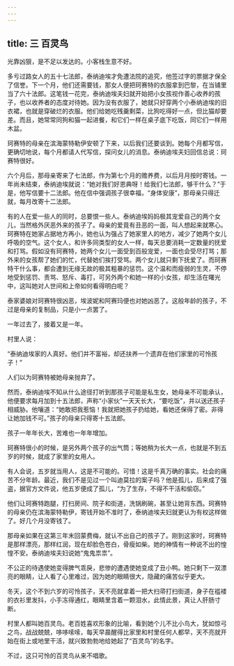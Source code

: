 ```yaml
---
---
---
```

title: 三 百灵鸟
---




光靠凶狠，是不足以发达的。小客栈生意不好。

多亏过路女人的五十七法郎，泰纳迪埃才免遭法院的追究，他签过字的票据才保全了信誉。下一个月，他们还需要钱，那女人便把珂赛特的衣服拿到巴黎，在当铺里当了六十法郎。这笔钱一花完，泰纳迪埃夫妇就开始把小女孩视作善心收养的孩子，也以收养者的态度对待她。因为没有衣服了，她就只好穿两个小泰纳迪埃的旧衣裙，也就是穿破烂的衣服。他们给她吃残羹剩菜，比狗吃得好一点，但比猫却要差。而且，她常常同狗和猫一起进餐，和它们一样在桌子底下吃饭，同它们一样用木盆。

珂赛特的母亲在滨海蒙特勒伊安顿了下来，以后我们还要谈到。她每个月都写信，更确切地说，每个月都请人代写信，探问女儿的消息。泰纳迪埃夫妇回信总说：珂赛特很好。

六个月后，那母亲寄来了七法郎，作为第七个月的赡养费，以后月月按时寄钱。一年尚未结束，泰纳迪埃就说：“她对我们好恩典呀！给我们七法郎，够干什么？”于是，他写信要十二法郎。他在信中强调孩子很幸福，“身体安康”，那母亲只得迁就，每月改寄十二法郎。

有的人在爱一些人的同时，总要恨一些人。泰纳迪埃妈妈极其宠爱自己的两个女儿，当然格外厌恶外来的孩子了。母亲的爱竟有丑恶的一面，叫人想起来就寒心。珂赛特在她家占据地方再小，她也认为强占了她家里人的地方，减少了她两个女儿呼吸的空气。这个女人，和许多同类型的女人一样，每天总要消耗一定数量的抚爱和打骂。假如没有珂赛特，她两个女儿一面受到百般宠爱，一面也会受尽打骂；那外来的女孩帮了她们的忙，代替她们挨打受骂。两个女儿就只剩下抚爱了。而珂赛特干什么事，都会遭到无缘无故的极其粗暴的惩罚。这个温和而瘦弱的生灵，不停地受到惩罚、责骂、怒斥、毒打，可另外两个和她一样的小女孩，却生活在曙光中，这叫她对人世间和上帝如何看得明白呢？

泰家婆娘对珂赛特很凶恶，埃波妮和阿赛玛便也对她凶恶了。这般年龄的孩子，不过是母亲的复制品，只是小一点罢了。

一年过去了，接着又是一年。

村里人说：

“泰纳迪埃家的人真好。他们并不富裕，却还扶养一个遗弃在他们家里的可怜孩子！”

人们以为珂赛特被她母亲抛弃了。

然而，泰纳迪埃不知从什么途径打听到那孩子可能是私生女，她母亲不可能承认，他便要求每月加到十五法郎，声称“小家伙”一天天长大，“要吃饭”，并以送还孩子相威胁。他嚷道：“她敢把我惹恼！我就把她孩子扔给她，看她还保得了密。非得让她加钱不可。”孩子的母亲只得寄十五法郎。

孩子一年年长大，苦难也一年年增加。

珂赛特很小的时候，是另外两个孩子的出气筒；等她稍为长大一点，也就是不到五岁的时候，就成了家里的女用人。

有人会说，五岁就当用人，这是不可能的。可惜！这是千真万确的事实。社会的痛苦不分年龄。最近，我们不是见过一个叫迪莫拉的案子吗？他是孤儿，后来成了强盗，据官方文件说，他五岁便成了孤儿，“为了生存，不得不干活和偷窃。”

他们让珂赛特跑腿，打扫房间、院子和街道，洗锅刷碗，甚至让她背东西。珂赛特的母亲仍在滨海蒙特勒伊，寄钱开始不准时了，泰纳迪埃夫妇就更认为有权这样做了。好几个月没寄钱了。

那母亲如果在这第三年末回蒙费梅，就认不出自己的孩子了。刚到这家时，珂赛特是那样漂亮，那样红润，现在却脸色苍白，骨瘦如柴。她的神情有一种说不出的惶惶不安。泰纳迪埃夫妇说她“鬼鬼祟祟”。

不公正的待遇使她变得脾气乖戾，悲惨的遭遇使她变成了丑小鸭。她只剩下一双漂亮的眼睛，让人看了心里难过，因为她的眼睛很大，隐藏的痛苦似乎更大。

冬天，这个不到六岁的可怜孩子，天不亮就拿着一把大扫帚打扫街道，身子在褴褛的衣衫里发抖，小手冻得通红，眼睛里含着一颗泪水，此情此景，真让人肝肠寸断。

村里人都叫她百灵鸟。老百姓喜欢形象的比喻，看到她个儿不比小鸟大，犹如惊弓之鸟，战战兢兢，哆哆嗦嗦，每天早晨醒得比家里和村里任何人都早，天不亮就开始在街上或地里干活，就兴致勃勃地给她起了“百灵鸟”的名字。

不过，这只可怜的百灵鸟从来不唱歌。